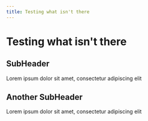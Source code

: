 ```yaml
---
title: Testing what isn't there
---
```

# Testing what isn't there

## SubHeader
Lorem ipsum dolor sit amet, consectetur adipiscing elit

## Another SubHeader
Lorem ipsum dolor sit amet, consectetur adipiscing elit